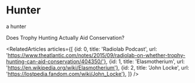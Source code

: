
<Meta title="menu/organisms/actors/party/hunter" />

# Hunter

<Subtitle>a hunter</Subtitle>

<Link url="https://www.theatlantic.com/notes/2015/09/radiolab-on-whether-trophy-hunting-can-aid-conservation/404350/">Does Trophy Hunting Actually Aid Conservation?</Link>



<RelatedArticles articles={[
    {id: 0, title: 'Radiolab Podcast', url: 'https://www.theatlantic.com/notes/2015/09/radiolab-on-whether-trophy-hunting-can-aid-conservation/404350/'},
    {id: 1, title: 'Elasmotherium', url: 'https://en.wikipedia.org/wiki/Elasmotherium'},
    {id: 2, title: 'John Locke', url: 'https://lostpedia.fandom.com/wiki/John_Locke'},
]} />

<Canvas>
  <Story name="hunter">
    <Hunter />
  </Story>
  <Story name="the hunt">
    <Hunter />
  </Story>
</Canvas>

